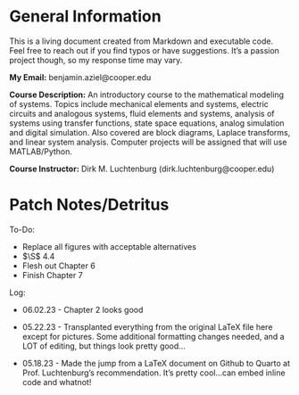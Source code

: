 # General Information {-}

This is a living document created from Markdown and executable code. Feel free to reach out if you find typos or have suggestions. It's a passion project though, so my response time may vary.

**My Email:** benjamin.aziel@cooper.edu

**Course Description:**
An introductory course to the mathematical modeling of systems. Topics include mechanical elements and systems, electric circuits and analogous systems, fluid elements and systems, analysis of systems using transfer functions, state space equations, analog simulation and digital simulation. Also covered are block diagrams, Laplace transforms, and linear system analysis. Computer projects will be assigned that will use MATLAB/Python.

**Course Instructor:** Dirk M. Luchtenburg (dirk.luchtenburg@cooper.edu)

# Patch Notes/Detritus {-}

To-Do:

* Replace all figures with acceptable alternatives
* $\S$ 4.4
* Flesh out Chapter 6
* Finish Chapter 7

Log:

* 06.02.23 - Chapter 2 looks good

* 05.22.23 - Transplanted everything from the original LaTeX file here except for pictures. Some additional formatting changes needed, and a LOT of editing, but things look pretty good...

* 05.18.23 - Made the jump from a LaTeX document on Github to Quarto at Prof. Luchtenburg's recommendation. It's pretty cool...can embed inline code and whatnot!